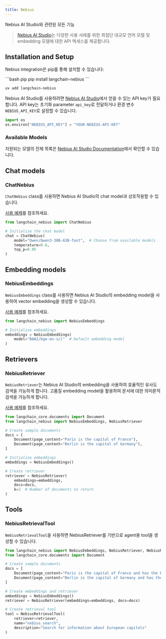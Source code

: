 ```yaml
---
title: Nebius
---
```


Nebius AI Studio와 관련된 모든 기능

>[Nebius AI Studio](https://studio.nebius.ai/)는 다양한 사용 사례를 위한 최첨단 대규모 언어 모델 및 embedding 모델에 대한 API 액세스를 제공합니다.

## Installation and Setup

Nebius integration은 pip를 통해 설치할 수 있습니다:

<CodeGroup>
```bash pip
pip install langchain-nebius
```

```bash uv
uv add langchain-nebius
```
</CodeGroup>

Nebius AI Studio를 사용하려면 [Nebius AI Studio](https://studio.nebius.ai/)에서 얻을 수 있는 API key가 필요합니다. API key는 초기화 parameter `api_key`로 전달하거나 환경 변수 `NEBIUS_API_KEY`로 설정할 수 있습니다.

```python
import os
os.environ["NEBIUS_API_KEY"] = "YOUR-NEBIUS-API-KEY"
```

### Available Models

지원되는 모델의 전체 목록은 [Nebius AI Studio Documentation](https://studio.nebius.com/)에서 확인할 수 있습니다.


## Chat models

### ChatNebius

`ChatNebius` class를 사용하면 Nebius AI Studio의 chat model과 상호작용할 수 있습니다.

[사용 예제](/oss/integrations/chat/nebius)를 참조하세요.

```python
from langchain_nebius import ChatNebius

# Initialize the chat model
chat = ChatNebius(
    model="Qwen/Qwen3-30B-A3B-fast",  # Choose from available models
    temperature=0.6,
    top_p=0.95
)
```

## Embedding models

### NebiusEmbeddings

`NebiusEmbeddings` class를 사용하면 Nebius AI Studio의 embedding model을 사용하여 vector embedding을 생성할 수 있습니다.

[사용 예제](/oss/integrations/text_embedding/nebius)를 참조하세요.

```python
from langchain_nebius import NebiusEmbeddings

# Initialize embeddings
embeddings = NebiusEmbeddings(
    model="BAAI/bge-en-icl"  # Default embedding model
)
```

## Retrievers

### NebiusRetriever

`NebiusRetriever`는 Nebius AI Studio의 embedding을 사용하여 효율적인 유사도 검색을 가능하게 합니다. 고품질 embedding model을 활용하여 문서에 대한 의미론적 검색을 가능하게 합니다.

[사용 예제](/oss/integrations/retrievers/nebius)를 참조하세요.

```python
from langchain_core.documents import Document
from langchain_nebius import NebiusEmbeddings, NebiusRetriever

# Create sample documents
docs = [
    Document(page_content="Paris is the capital of France"),
    Document(page_content="Berlin is the capital of Germany"),
]

# Initialize embeddings
embeddings = NebiusEmbeddings()

# Create retriever
retriever = NebiusRetriever(
    embeddings=embeddings,
    docs=docs,
    k=2  # Number of documents to return
)
```

## Tools

### NebiusRetrievalTool

`NebiusRetrievalTool`을 사용하면 NebiusRetriever를 기반으로 agent용 tool을 생성할 수 있습니다.

```python
from langchain_nebius import NebiusEmbeddings, NebiusRetriever, NebiusRetrievalTool
from langchain_core.documents import Document

# Create sample documents
docs = [
    Document(page_content="Paris is the capital of France and has the Eiffel Tower"),
    Document(page_content="Berlin is the capital of Germany and has the Brandenburg Gate"),
]

# Create embeddings and retriever
embeddings = NebiusEmbeddings()
retriever = NebiusRetriever(embeddings=embeddings, docs=docs)

# Create retrieval tool
tool = NebiusRetrievalTool(
    retriever=retriever,
    name="nebius_search",
    description="Search for information about European capitals"
)
```